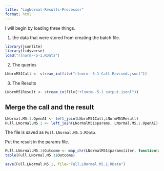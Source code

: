 ```yaml
---
title: "LogNormal-Results-Processor"
format: html
---
```


I will begin by loading three things.  

1. the data that were stored from creating the batch file.

```r
library(jsonlite)
library(tidyverse)
load("rlnorm--5-1.RData")
```

2. The queries

```r
LNormM51Call <- stream_in(file("rlnorm--5-1-Call-Revised.jsonl"))
```

3. The Results

```r
LNormM51Result <- stream_in(file("rlnorm--5-1_output.jsonl"))
```

## Merge the call and the result

```r
LNormal.M5.1.OpenAI <- left_join(LNormM51Call,LNormM51Result)
Full.LNormal.M5.1 <- left_join(LNormalM51$params, LNormal.M5.1.OpenAI)
```

The file is saved as `Full.LNormal.M5.1.RData`.

Put the result in the params file.

```r
Full.LNormal.M5.1$Outcome <- map_chr(LNormalM51$params$iter, function(x) { unlist(LNormM51Result$response$body$choices[[x]][[2]][2]) })
table(Full.LNormal.M5.1$Outcome)
```

```r
save(Full.LNormal.M5.1, file="Full.LNormal.M5.1.RData")
```

